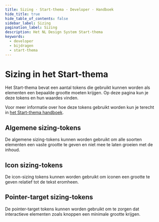 ```yaml
---
title: Sizing · Start-thema · Developer · Handboek
hide_title: true
hide_table_of_contents: false
sidebar_label: Sizing
pagination_label: Sizing
description: Het NL Design System Start-thema
keywords:
  - developer
  - bijdragen
  - start-thema
---
```



# Sizing in het Start-thema

<Paragraph lead>
  Het Start-thema bevat een aantal tokens die gebruikt kunnen worden als elementen een bepaalde grootte moeten krijgen.
  Op deze pagina kun je deze tokens en hun waardes vinden.
</Paragraph>

Voor meer informatie over hoe deze tokens gebruikt worden kun je terecht in [het Start-thema handboek](/handboek/huisstijl/themas/start-thema).

## Algemene sizing-tokens

De algemene sizing-tokens kunnen worden gebruikt om alle soorten elementen een vaste grootte te geven en niet mee te laten groeien met de inhoud.

<CommonDesignTokensTable type="size" maxPathLength={4} />

## Icon sizing-tokens

De icon-sizing tokens kunnen worden gebruikt om iconen een grootte te geven relatief tot de tekst eromheen.

<CommonDesignTokensTable type="size" item="icon" />

## Pointer-target sizing-tokens

De pointer-target tokens kunnen worden gebruikt om te zorgen dat interactieve elementen zoals knoppen een minimale grootte krijgen.

<CommonDesignTokensTable type="pointer-target" />
